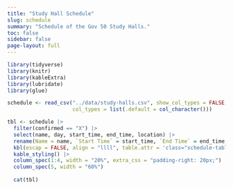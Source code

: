 ```yaml
---
title: "Study Hall Schedule"
slug: schedule
summary: "Schedule of the Gov 50 Study Halls."
toc: false
sidebar: false
page-layout: full
---
```

   
 
```r
library(tidyverse)
library(knitr)
library(kableExtra)
library(lubridate)
library(glue)

schedule <- read_csv("../data/study-halls.csv", show_col_types = FALSE,
                     col_types = list(.default = col_character())) 
```
 
   
    
 
```r
tbl <- schedule |>
  filter(confirmed == "X") |>  
  select(name, day, start_time, end_time, location) |>
  rename(Name = name, `Start Time` = start_time, `End Time` = end_time, Location = location) |>  
  kbl(escap = FALSE, align = "llll", table.attr = 'class="schedule-table"') |>
  kable_styling() |>    
  column_spec(1:4, width = "20%", extra_css = "padding-right: 20px;") |>  
  column_spec(5, width = "60%") 
     
  cat(tbl)
```

 
